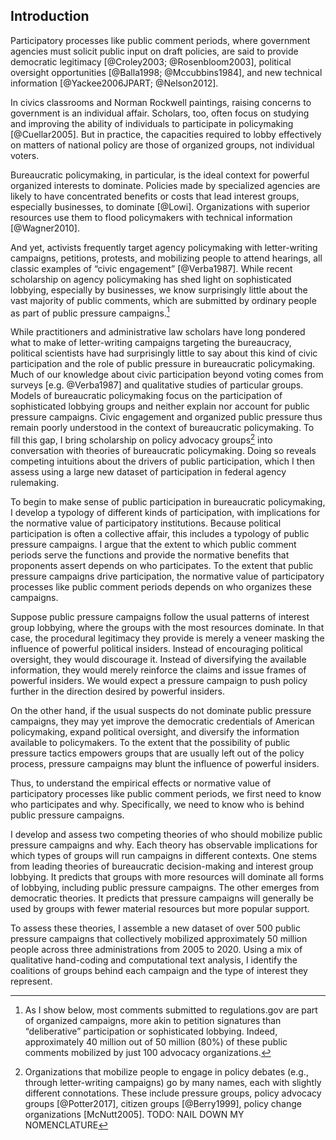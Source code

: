 ## Introduction {#why-intro}



Participatory processes like public comment periods, where government
agencies must solicit public input on draft policies, are said to provide democratic legitimacy [@Croley2003; @Rosenbloom2003], political oversight opportunities [@Balla1998; @Mccubbins1984],  and new technical information [@Yackee2006JPART; @Nelson2012]. 

In civics classrooms and Norman Rockwell paintings, raising concerns to government is an individual affair. Scholars, too, often focus on studying and improving the ability of individuals to participate in policymaking [@Cuellar2005]. But in practice, the capacities required to lobby effectively on matters of national policy are those of organized groups, not individual voters.

<!--PUZZLE-->
Bureaucratic policymaking, in particular, is the ideal context for powerful organized interests to dominate. Policies made by specialized agencies are likely to have concentrated benefits or costs that lead interest groups, especially businesses, to dominate [@Lowi].  Organizations with superior resources use them to flood policymakers with technical information [@Wagner2010].

And yet, activists frequently target agency policymaking with letter-writing campaigns, petitions, protests,
and mobilizing people to attend hearings, all classic examples of "civic engagement" [@Verba1987]. While recent scholarship on agency policymaking has shed light on sophisticated lobbying, especially by businesses, we know surprisingly little about the vast majority of public comments, which are submitted by ordinary people as part of public pressure campaigns.^[As I show below, most comments submitted to regulations.gov are part of organized campaigns, more akin to petition signatures than "deliberative" participation or sophisticated lobbying. Indeed, approximately 40 million out of 50 million (80%) of these public comments mobilized by just 100 advocacy organizations.]


While practitioners and administrative law scholars have long pondered
what to make of letter-writing campaigns targeting the bureaucracy, political scientists have had
surprisingly little to say about this kind of civic participation and the role of public pressure in bureaucratic policymaking. Much of our knowledge about civic participation beyond voting comes from surveys [e.g. @Verba1987] and qualitative studies of particular groups. 
Models of bureaucratic policymaking focus on the participation of sophisticated lobbying groups and neither explain nor account for public pressure campaigns.
Civic engagement and organized public pressure thus remain poorly understood in the context of bureaucratic policymaking. To fill this gap, I bring scholarship on policy advocacy groups^[Organizations that mobilize people to engage in policy debates (e.g., through letter-writing campaigns) go by many names, each with slightly different connotations. These include pressure groups, policy advocacy groups [@Potter2017], citizen groups [@Berry1999], policy change organizations [McNutt2005]. TODO: NAIL DOWN MY NOMENCLATURE] into conversation with theories of bureaucratic policymaking. Doing so reveals competing intuitions about the drivers of public participation, which I then assess using a large new dataset of participation in federal agency rulemaking. 

To begin to make sense of public participation in bureaucratic policymaking, I develop a typology of different kinds of participation, with implications for the normative value of participatory institutions. Because political participation is often a collective affair, this includes a typology of public pressure campaigns.
I argue that the extent to which public comment periods serve the functions and provide the normative benefits that proponents assert depends on who participates. To the extent that public pressure campaigns drive participation, the normative value of participatory processes like public comment periods depends on who organizes these campaigns. 

Suppose public pressure campaigns follow the usual patterns of interest group lobbying, where the groups with the most resources dominate. In that case, the procedural legitimacy they provide is merely a veneer masking the influence of powerful political insiders. Instead of encouraging political oversight, they would discourage it. Instead of diversifying the available information, they would merely reinforce the claims and issue frames of powerful insiders. We would expect a pressure campaign to push policy further in the direction desired by powerful insiders.

On the other hand, if the usual suspects do not dominate public pressure campaigns, they may yet improve the democratic credentials of American policymaking, expand political oversight, and diversify the information available to policymakers. To the extent that the possibility of public pressure tactics empowers groups that are usually left out of the policy process, pressure campaigns may blunt the influence of powerful insiders.

Thus, to understand the empirical effects or normative value of participatory processes like public comment periods, we first need to know who participates and why. Specifically, we need to know who is behind public pressure campaigns.

I develop and assess two competing theories of who should mobilize public pressure campaigns and why. Each theory has observable implications for which types of groups will run campaigns in different contexts. One stems from leading theories of bureaucratic decision-making and interest group lobbying. It predicts that groups with more resources will dominate all forms of lobbying, including public pressure campaigns. The other emerges from democratic theories. It predicts that pressure campaigns will generally be used by groups with fewer material resources but more popular support. <!--Schattschneider1975 Kollman1998-->

To assess these theories, I assemble a new dataset of over 500 public pressure campaigns that collectively mobilized approximately 50 million people across three administrations from 2005 to 2020. Using a mix of qualitative hand-coding and computational text analysis, I identify the coalitions of groups behind each campaign and the type of interest they represent.

<!--broaden public participation, political oversight, and relevant information--and their ultimate impact on policy depends on who organizes them. If 
<!--Observers often ask how effective public pressure campaigns are. From a political science perspective, the question is 
Increasing civic engagement, oversight, and information,-->

